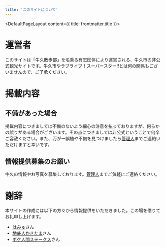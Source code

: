 ```yaml
---
title: 'このサイトについて'
---
```


<DefaultPageLayout content={{ title: frontmatter.title }}>
<Prose>
# 運営者
このサイトは「牛久散歩部」を名乗る有志団体により運営される、牛久市の非公式観光サイトです。牛久市やラブライブ！スーパースター‼とは何の関係もございませんので、ご了承ください。

# 掲載内容
## 不備があった場合
掲載内容につきましては不備のないよう細心の注意を払っておりますが、何らかの誤りがある場合がございます。その点につきましては非公式ということで何卒ご容赦ください。また、万が一誤植や不備を見つけましたら[管理人](https://x.com/nato_blooming)までご連絡いただけますと幸いです。

## 情報提供募集のお願い
牛久の情報やお写真を募集しております。[管理人](https://x.com/nato_blooming)までご気軽にご連絡ください。

# 謝辞
本サイトの作成には以下の方々から情報提供をいただきました。この場を借りてお礼申し上げます。
- [はみゅ](https://x.com/hamyu044)さん
- [地底人かきたま](https://x.com/pokeTC_meganest)さん
- [ボケ人間ステークス](https://x.com/sa_16807)さん

</Prose>
</DefaultPageLayout>

